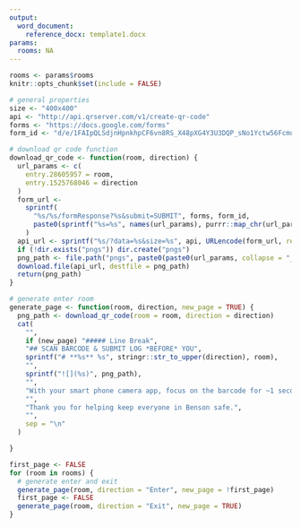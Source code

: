 ```yaml
---
output: 
  word_document:
    reference_docx: template1.docx
params:
  rooms: NA
---
```


```r
rooms <- params$rooms
knitr::opts_chunk$set(include = FALSE)
```

```r
# general properties
size <- "400x400"
api <- "http://api.qrserver.com/v1/create-qr-code"
forms <- "https://docs.google.com/forms"
form_id <- "d/e/1FAIpQLSdjnHpnkhpCF6vn8RS_X48pXG4Y3U3DQP_sNo1Yctw56FcmuQ"

# download qr code function
download_qr_code <- function(room, direction) {
  url_params <- c(
    entry.28605957 = room,
    entry.1525768046 = direction
  )
  form_url <- 
    sprintf(
      "%s/%s/formResponse?%s&submit=SUBMIT", forms, form_id,
      paste0(sprintf("%s=%s", names(url_params), purrr::map_chr(url_params, URLencode)), collapse = "&")
    )
  api_url <- sprintf("%s/?data=%s&size=%s", api, URLencode(form_url, reserved = TRUE), size)
  if (!dir.exists("pngs")) dir.create("pngs")
  png_path <- file.path("pngs", paste0(paste0(url_params, collapse = "_"), ".png"))
  download.file(api_url, destfile = png_path)
  return(png_path)
}

# generate enter room
generate_page <- function(room, direction, new_page = TRUE) {
  png_path <- download_qr_code(room = room, direction = direction)
  cat(
    "",
    if (new_page) "##### Line Break",
    "## SCAN BARCODE & SUBMIT LOG *BEFORE* YOU",
    sprintf("# **%s** %s", stringr::str_to_upper(direction), room),
    "",
    sprintf("![](%s)", png_path),
    "",
    "With your smart phone camera app, focus on the barcode for ~1 second and open the google form in a browser when prompted by your phone. Then click submit to log the form. Make sure you are logged in with your IDENTIKEY@colorado.edu account and password (should only need to do this once). To enter this form manually, go to http://colorado.edu/geologicalsciences/covid19",
    "",
    "Thank you for helping keep everyone in Benson safe.",
    "",
    sep = "\n"
  )

}
```

```r
first_page <- FALSE
for (room in rooms) {
  # generate enter and exit
  generate_page(room, direction = "Enter", new_page = !first_page)
  first_page <- FALSE
  generate_page(room, direction = "Exit", new_page = TRUE)
}
```
